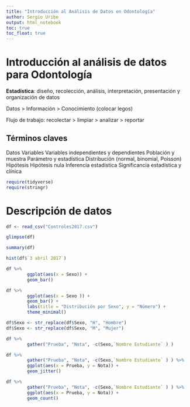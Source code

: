 ```yaml
---
title: "Introducción al Análisis de Datos en Odontología"
author: Sergio Uribe
output: html_notebook
toc: true
toc_float: true
---
```


# Introducción al análisis de datos para Odontología

**Estadística**: diseño, recolección, análisis, interpretación, presentación y organización de datos

Datos > Información > Conocimiento (colocar legos)

Flujo de trabajo: recolectar > limpiar > analizar > reportar

## Términos claves
Datos
Variables
Variables independientes y dependientes
Población y muestra
Parámetro y estadística
Distribución (normal, binomial, Poisson)
Hipótesis
Hipótesis nula
Inferencia estadística
Significancia estadística y clínica



```r
require(tidyverse)
require(stringr)
```

# Descripción de datos
```r
df <- read_csv("Controles2017.csv")
```
```r
glimpse(df)
```

```r
summary(df)
```
```r
hist(df$`3 abril 2017`)
```
```r
df %>% 
        ggplot(aes(x = Sexo)) + 
        geom_bar()
```

```r
df %>% 
        ggplot(aes(x = Sexo )) + 
        geom_bar() +
        labs(title = "Distribución por Sexo", y = "Número") +
        theme_minimal() 
```

```r
df$Sexo <- str_replace(df$Sexo, "H", "Hombre")
df$Sexo <- str_replace(df$Sexo, "M", "Mujer")
```

```r
df %>% 
        gather("Prueba", "Nota", -c(Sexo,`Nombre Estudiante` ) )
```

```r
df %>% 
        gather("Prueba", "Nota", -c(Sexo,`Nombre Estudiante` ) ) %>% 
        ggplot(aes(x = Prueba, y = Nota)) +
        geom_jitter()

```

```r
df %>% 
        gather("Prueba", "Nota", -c(Sexo,`Nombre Estudiante` ) ) %>% 
        ggplot(aes(x = Prueba, y = Nota)) +
        geom_count()

```

